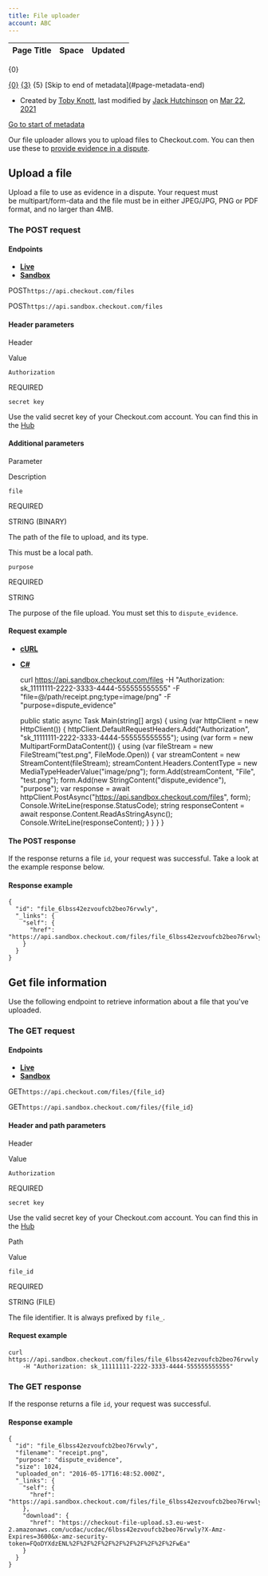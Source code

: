 ```yaml
---
title: File uploader
account: ABC
---
```


<table class="aui"> <thead> <tr class="header"> <th class="search-result-title">Page Title</th> <th class="search-result-space">Space</th> <th class="search-result-date">Updated</th> </tr> </thead> </table> <p class="search-result-count">{0}</p> <tr class="search-result"> <td class="search-result-title"><a href="{1}" class="content-type-{2}"><span>{0}</span></a></td> <td class="search-result-space"><a class="space" href="/display/{4}/" title="{3}">{3}</a></td> <td class="search-result-date"><span class="date" title="{6}">{5}</span></td> </tr> [Skip to end of metadata](#page-metadata-end)

*   Created by [Toby Knott](    /display/~toby.knott
    ), last modified by [Jack Hutchinson](    /display/~jack.hutchinson
    ) on [Mar 22, 2021](/pages/diffpagesbyversion.action?pageId=2785590&selectedPageVersions=15&selectedPageVersions=16 "Show changes")

[Go to start of metadata](#page-metadata-start)

Our file uploader allows you to upload files to Checkout.com. You can then use these to [provide evidence in a dispute](/display/DOCS/Disputes+API).

Upload a file
-------------

Upload a file to use as evidence in a dispute. Your request must be multipart/form-data and the file must be in either JPEG/JPG, PNG or PDF format, and no larger than 4MB.

### The POST request

#### Endpoints

*   [**Live**](#tabs-cec06827-23f0-4b02-86a1-6c70d4cfc354-1)
*   [**Sandbox**](#tabs-cec06827-23f0-4b02-86a1-6c70d4cfc354-2)

POST`https://api.checkout.com/files`

POST`https://api.sandbox.checkout.com/files`

#### Header parameters

Header

Value

`Authorization`

REQUIRED

`secret key`

Use the valid secret key of your Checkout.com account. You can find this in the [Hub](https://hub.checkout.com/v2)

#### Additional parameters

Parameter

Description

`file`

REQUIRED

STRING (BINARY)

The path of the file to upload, and its type.

This must be a local path.

`purpose`

REQUIRED

STRING

The purpose of the file upload. You must set this to `dispute_evidence`.

#### Request example

*   [**cURL**](#tabs-db70e2fc-fdaa-4d2e-97a2-3daea09912c9-1)
*   [**C#**](#tabs-db70e2fc-fdaa-4d2e-97a2-3daea09912c9-2)

    curl https://api.sandbox.checkout.com/files
    -H "Authorization: sk_11111111-2222-3333-4444-555555555555"
    -F "file=@/path/receipt.png;type=image/png"
    -F "purpose=dispute_evidence"

    public static async Task Main(string[] args)
    {
      using (var httpClient = new HttpClient())
      {
        httpClient.DefaultRequestHeaders.Add("Authorization", "sk_11111111-2222-3333-4444-555555555555");
        using (var form = new MultipartFormDataContent())
        {
          using (var fileStream = new FileStream("test.png", FileMode.Open))
          {
            var streamContent = new StreamContent(fileStream);
            streamContent.Headers.ContentType = new MediaTypeHeaderValue("image/png");
            form.Add(streamContent, "File", "test.png");
            form.Add(new StringContent("dispute_evidence"), "purpose");
            var response = await httpClient.PostAsync("https://api.sandbox.checkout.com/files", form);
            Console.WriteLine(response.StatusCode);
            string responseContent = await response.Content.ReadAsStringAsync();
            Console.WriteLine(responseContent);
          }
        }
      }
    }

#### The POST response

If the response returns a file `id`, your request was successful. Take a look at the example response below.

#### Response example

    {
      "id": "file_6lbss42ezvoufcb2beo76rvwly",
      "_links": {
        "self": {
          "href": "https://api.sandbox.checkout.com/files/file_6lbss42ezvoufcb2beo76rvwly"
        }
      }
    }

Get file information
--------------------

Use the following endpoint to retrieve information about a file that you've uploaded.

### The GET request

#### Endpoints

*   [**Live**](#tabs-1240630b-b650-41c8-bef9-44e91096debf-1)
*   [**Sandbox**](#tabs-1240630b-b650-41c8-bef9-44e91096debf-2)

GET`https://api.checkout.com/files/{file_id}`

GET`https://api.sandbox.checkout.com/files/{file_id}`

#### Header and path parameters

Header

Value

`Authorization`

REQUIRED

`secret key`

Use the valid secret key of your Checkout.com account. You can find this in the [Hub](https://hub.checkout.com/v2)

Path

Value

`file_id`

REQUIRED

STRING (FILE)

The file identifier. It is always prefixed by `file_`.

#### Request example

    curl https://api.sandbox.checkout.com/files/file_6lbss42ezvoufcb2beo76rvwly
        -H "Authorization: sk_11111111-2222-3333-4444-555555555555"

### The GET response

If the response returns a file `id`, your request was successful.

#### Response example

    {
      "id": "file_6lbss42ezvoufcb2beo76rvwly",
      "filename": "receipt.png",
      "purpose": "dispute_evidence",
      "size": 1024,
      "uploaded_on": "2016-05-17T16:48:52.000Z",
      "_links": {
        "self": {
          "href": "https://api.sandbox.checkout.com/files/file_6lbss42ezvoufcb2beo76rvwly"
        },
        "download": {
          "href": "https://checkout-file-upload.s3.eu-west-2.amazonaws.com/ucdac/ucdac/6lbss42ezvoufcb2beo76rvwly?X-Amz-Expires=3600&x-amz-security-token=FQoDYXdzENL%2F%2F%2F%2F%2F%2F%2F%2F%2F%2FwEa"
        }
      }
    }
